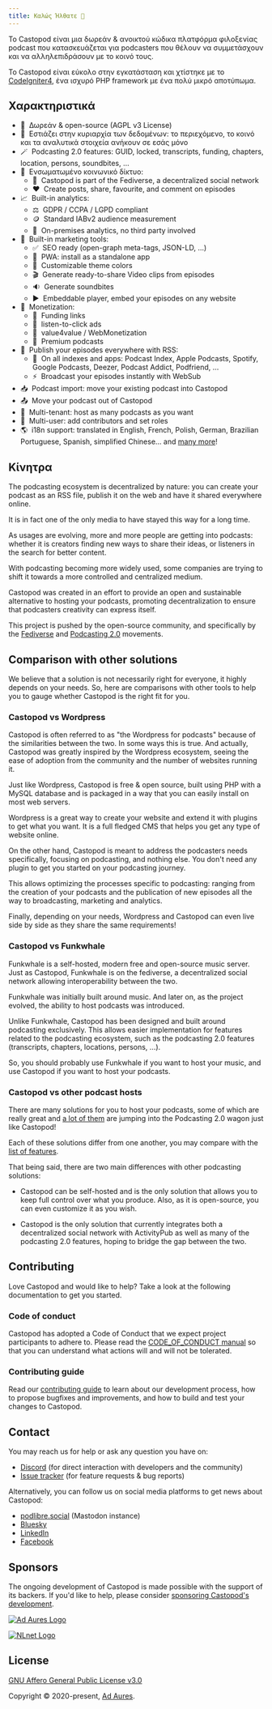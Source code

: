 ```yaml
---
title: Καλώς Ήλθατε 👋
---
```



Το Castopod είναι μια δωρεάν & ανοικτού κώδικα πλατφόρμα φιλοξενίας podcast που
κατασκευάζεται για podcasters που θέλουν να συμμετάσχουν και να αλληλεπιδράσουν
με το κοινό τους.

Το Castopod είναι εύκολο στην εγκατάσταση και χτίστηκε με το
[CodeIgniter4](https://codeigniter.com/), ένα ισχυρό PHP framework με ένα πολύ
μικρό αποτύπωμα.

<LinkCard title="Εγκατάσταση" href="./getting-started/install" />

## Χαρακτηριστικά

- 🌱  Δωρεάν & open-source (AGPL v3 License)
- 🔐  Εστιάζει στην κυριαρχία των δεδομένων: το περιεχόμενο, το κοινό και τα
  αναλυτικά στοιχεία ανήκουν σε εσάς μόνο
- 🪄  Podcasting 2.0 features: GUID, locked, transcripts, funding, chapters,
  location, persons, soundbites, …
- 💬  Ενσωματωμένο κοινωνικό δίκτυο:
  - 🚀  Castopod is part of the Fediverse, a decentralized social network
  - ❤️  Create posts, share, favourite, and comment on episodes
- 📈  Built-in analytics:
  - ⚖️  GDPR / CCPA / LGPD compliant
  - 🪙  Standard IABv2 audience measurement
  - 🏡  On-premises analytics, no third party involved
- 📢  Built-in marketing tools:
  - ✅  SEO ready (open-graph meta-tags, JSON-LD, …)
  - 📱  PWA: install as a standalone app
  - 🎨  Customizable theme colors
  - 🎬  Generate ready-to-share Video clips from episodes
  - 🔉  Generate soundbites
  - ▶️  Embeddable player, embed your episodes on any website
- 💸  Monetization:
  - 🔗  Funding links
  - 📲  listen-to-click ads
  - 🤝  value4value / WebMonetization
  - 💎  Premium podcasts
- 📡  Publish your episodes everywhere with RSS:
  - 📱  On all indexes and apps: Podcast Index, Apple Podcasts, Spotify, Google
    Podcasts, Deezer, Podcast Addict, Podfriend, …
  - ⚡  Broadcast your episodes instantly with WebSub
- 📥  Podcast import: move your existing podcast into Castopod
- 📤  Move your podcast out of Castopod
- 🔀  Multi-tenant: host as many podcasts as you want
- 👥  Multi-user: add contributors and set roles
- 🌎  i18n support: translated in English, French, Polish, German, Brazilian
  Portuguese, Spanish, simplified Chinese… and
  [many more](https://translate.castopod.org)!

## Κίνητρα

The podcasting ecosystem is decentralized by nature: you can create your podcast
as an RSS file, publish it on the web and have it shared everywhere online.

It is in fact one of the only media to have stayed this way for a long time.

As usages are evolving, more and more people are getting into podcasts: whether
it is creators finding new ways to share their ideas, or listeners in the search
for better content.

With podcasting becoming more widely used, some companies are trying to shift it
towards a more controlled and centralized medium.

Castopod was created in an effort to provide an open and sustainable alternative
to hosting your podcasts, promoting decentralization to ensure that podcasters
creativity can express itself.

This project is pushed by the open-source community, and specifically by the
[Fediverse](https://fediverse.party/en/fediverse/) and
[Podcasting 2.0](https://podcastindex.org/) movements.

## Comparison with other solutions

We believe that a solution is not necessarily right for everyone, it highly
depends on your needs. So, here are comparisons with other tools to help you to
gauge whether Castopod is the right fit for you.

### Castopod vs Wordpress

Castopod is often referred to as "the Wordpress for podcasts" because of the
similarities between the two. In some ways this is true. And actually, Castopod
was greatly inspired by the Wordpress ecosystem, seeing the ease of adoption
from the community and the number of websites running it.

Just like Wordpress, Castopod is free & open source, built using PHP with a
MySQL database and is packaged in a way that you can easily install on most web
servers.

Wordpress is a great way to create your website and extend it with plugins to
get what you want. It is a full fledged CMS that helps you get any type of
website online.

On the other hand, Castopod is meant to address the podcasters needs
specifically, focusing on podcasting, and nothing else. You don't need any
plugin to get you started on your podcasting journey.

This allows optimizing the processes specific to podcasting: ranging from the
creation of your podcasts and the publication of new episodes all the way to
broadcasting, marketing and analytics.

Finally, depending on your needs, Wordpress and Castopod can even live side by
side as they share the same requirements!

### Castopod vs Funkwhale

Funkwhale is a self-hosted, modern free and open-source music server. Just as
Castopod, Funkwhale is on the fediverse, a decentralized social network allowing
interoperability between the two.

Funkwhale was initially built around music. And later on, as the project
evolved, the ability to host podcasts was introduced.

Unlike Funkwhale, Castopod has been designed and built around podcasting
exclusively. This allows easier implementation for features related to the
podcasting ecosystem, such as the podcasting 2.0 features (transcripts,
chapters, locations, persons, …).

So, you should probably use Funkwhale if you want to host your music, and use
Castopod if you want to host your podcasts.

### Castopod vs other podcast hosts

There are many solutions for you to host your podcasts, some of which are really
great and [a lot of them](https://podcastindex.org/apps) are jumping into the
Podcasting 2.0 wagon just like Castopod!

Each of these solutions differ from one another, you may compare with the
[list of features](#features).

That being said, there are two main differences with other podcasting solutions:

- Castopod can be self-hosted and is the only solution that allows you to keep
  full control over what you produce. Also, as it is open-source, you can even
  customize it as you wish.

- Castopod is the only solution that currently integrates both a decentralized
  social network with ActivityPub as well as many of the podcasting 2.0
  features, hoping to bridge the gap between the two.

## Contributing

Love Castopod and would like to help? Take a look at the following documentation
to get you started.

### Code of conduct

Castopod has adopted a Code of Conduct that we expect project participants to
adhere to. Please read the
[CODE_OF_CONDUCT manual](https://code.castopod.org/adaures/castopod/-/blob/beta/CODE_OF_CONDUCT.md)
so that you can understand what actions will and will not be tolerated.

### Contributing guide

Read our [contributing guide](../contributing/guidelines.md) to learn about our
development process, how to propose bugfixes and improvements, and how to build
and test your changes to Castopod.

## Contact

You may reach us for help or ask any question you have on:

- [Discord](https://castopod.org/discord) (for direct interaction with
  developers and the community)
- [Issue tracker](https://code.castopod.org/adaures/castopod/-/issues) (for
  feature requests & bug reports)

Alternatively, you can follow us on social media platforms to get news about
Castopod:

- [podlibre.social](https://podlibre.social/@Castopod) (Mastodon instance)
- [Bluesky](https://bsky.app/profile/castopod.org)
- [LinkedIn](https://linkedin.com/company/castopod)
- [Facebook](https://www.facebook.com/castopod)

## Sponsors

The ongoing development of Castopod is made possible with the support of its
backers. If you'd like to help, please consider
[sponsoring Castopod's development](https://opencollective.com/castopod/contribute).

[![Ad Aures Logo](../../../assets/images/sponsors/adaures.svg)](https://adaures.com/)

[![NLnet Logo](../../../assets/images/sponsors/nlnet.svg)](https://nlnet.nl/)

## License

[GNU Affero General Public License v3.0](https://choosealicense.com/licenses/agpl-3.0/)

Copyright © 2020-present, [Ad Aures](https://adaures.com/).
